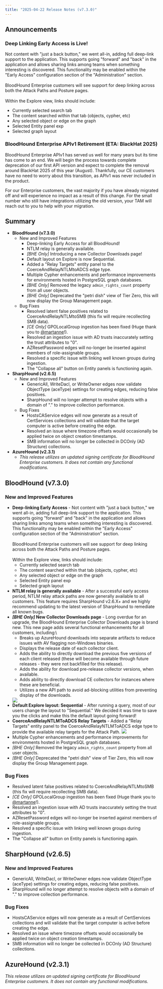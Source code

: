 ```yaml
---
title: "2025-04-22 Release Notes (v7.3.0)"
---
```


## Announcements

### Deep Linking Early Access is Live\!
Not content with "just a back button," we went all-in, adding full deep-link support to the application. This supports going "forward" and "back" in the application and allows sharing links among teams when something interesting is discovered. This functionality may be enabled within the "Early Access" configuration section of the "Administration" section.\
  \
  BloodHound Enterprise customers will see support for deep linking across both the Attack Paths and Posture pages.\
  \
  Within the Explore view, links should include:
  - Currently selected search tab
  - The content searched within that tab (objects, cypher, etc)
  - Any selected object or edge on the graph
  - Selected Entity panel exp
  - Selected graph layout

### BloodHound Enterprise APIv1 Retirement (ETA: BlackHat 2025)

BloodHound Enterprise APIv1 has served us well for many years but its time has come to an end. We will begin the process towards complete deprecation of our first API version and expect to complete the removal around BlackHat 2025 of this year (August). Thankfully, our CE customers have no need to worry about this transition, as APIv1 was never included in the product.

For our Enterprise customers, the vast majority if you have already migrated off and will experience no impact as a result of this change. For the small number who still have integrations utilizing the old version, your TAM will reach out to you to help with your migration.

## Summary

- **BloodHound (v7.3.0)**
  - New and Improved Features
    - Deep-linking Early Access for all BloodHound\!
    - NTLM relay is generally available.
    - _[BHE Only]_ Introducing a new Collector Downloads page!
    - Default layout on Explore is now Sequential.
    - Added a "Relay Targets" entity panel to the CoerceAndRelayNTLMtoADCS edge type.
    - Multiple Cypher enhancements and performance improvements for environments hosted in PostgreSQL graph databases.
    - _[BHE Only]_ Removed the legacy `admin_rights_count` property from all user objects.
    - _[BHE Only]_ Deprecated the "petri dish" view of Tier Zero, this will now display the Group Management page.
  - Bug Fixes
    - Resolved latent false positives related to CoerceAndRelayNTLMtoSMB (this fix will require recollecting SMB data).
    - _[CE Only]_ GPOLocalGroup ingestion has been fixed (Huge thank you to [@martanne](https://github.com/martanne)!).
    - Resolved an ingestion issue with AD trusts inaccurately setting the trust attributes to "0".
    - AZResetPassword edges will no-longer be inserted against members of role-assignable groups.
    - Resolved a specific issue with linking well known groups during ingestion.
    - The "Collapse all" button on Entity panels is functioning again.
- **SharpHound (v2.6.5)**
  - New and Improved Features
    - GenericAll, WriteDacl, or WriteOwner edges now validate ObjectType (aceType) settings for creating edges, reducing false positives.
    - SharpHound will no longer attempt to resolve objects with a domain of "." to improve collection performance.
  - Bug Fixes
    - HostsCAService edges will now generate as a result of CertServices collections and will validate that the target computer is active before creating the edge.
    - Resolved an issue where timezone offsets would occasionally be applied twice on object creation timestamps.
    - SMB information will no longer be collected in DCOnly (AD Structure) collections.
- **AzureHound (v2.3.1)**
  - _This release utilizes an updated signing certificate for BloodHound Enterprise customers. It does not contain any functional modifications._

## BloodHound (v7.3.0)

### New and Improved Features

- **Deep-linking Early Access** - Not content with "just a back button," we went all-in, adding full deep-link support to the application. This supports going "forward" and "back" in the application and allows sharing links among teams when something interesting is discovered. This functionality may be enabled within the "Early Access" configuration section of the "Administration" section.\
  \
  BloodHound Enterprise customers will see support for deep linking across both the Attack Paths and Posture pages.\
  \
  Within the Explore view, links should include:
  - Currently selected search tab
  - The content searched within that tab (objects, cypher, etc)
  - Any selected object or edge on the graph
  - Selected Entity panel exp
  - Selected graph layout
- **NTLM relay is generally available** - After a successful early access period, NTLM relay attack paths are now generally available to all customers. This feature requires SharpHound v2.6.X+ and we highly recommend updating to the latest version of SharpHound to remediate all known bugs.
- **_[BHE Only]_ New Collector Downloads page** - Long overdue for an upgrade, the BloodHound Enterprise Collector Downloads page is brand new. This new page adds several functional enhancements for all customers, including:\
  - Breaks up AzureHound downloads into separate artifacts to reduce issues with AV flagging non-Windows binaries.
  - Displays the release date of each collector client.
  - Adds the ability to directly download the previous five versions of each client released (these will become available through future releases - they were not backfilled for this release).
  - Adds the ability for download pre-release collector versions, when available.
  - Adds ability to directly download CE collectors for instances where these are beneficial.
  - Utilizes a new API path to avoid ad-blocking utilities from preventing display of the downloads.
  <img src="/assets/new_collector_downloads.png"/>
- **Default Explore layout: Sequential** - After running a query, most of our users change the layout to "Sequential." We decided it was time to save you the clicks and make this the default layout going forward!
- **CoerceAndRelayNTLMToADCS Relay Targets** - Added a "Relay Targets" entity panel to the CoerceAndRelayNTLMToADCS edge type to provide the available relay targets for the Attack Path.
  <img src="/assets/CoerceNTLMADCS_RelayTargets.png"/>
- Multiple Cypher enhancements and performance improvements for environments hosted in PostgreSQL graph databases.
- _[BHE Only]_ Removed the legacy `admin_rights_count` property from all user objects.
- _[BHE Only]_ Deprecated the "petri dish" view of Tier Zero, this will now display the Group Management page.

### Bug Fixes

- Resolved latent false positives related to CoerceAndRelayNTLMtoSMB (this fix will require recollecting SMB data).
- _[CE Only]_ GPOLocalGroup ingestion has been fixed (Huge thank you to [@martanne](https://github.com/martanne)!).
- Resolved an ingestion issue with AD trusts inaccurately setting the trust attributes to "0".
- AZResetPassword edges will no-longer be inserted against members of role-assignable groups.
- Resolved a specific issue with linking well known groups during ingestion.
- The "Collapse all" button on Entity panels is functioning again.

## SharpHound (v2.6.5)

### New and Improved Features

- GenericAll, WriteDacl, or WriteOwner edges now validate ObjectType (aceType) settings for creating edges, reducing false positives.
- SharpHound will no longer attempt to resolve objects with a domain of "." to improve collection performance.

### Bug Fixes

- HostsCAService edges will now generate as a result of CertServices collections and will validate that the target computer is active before creating the edge.
- Resolved an issue where timezone offsets would occasionally be applied twice on object creation timestamps.
- SMB information will no longer be collected in DCOnly (AD Structure) collections.

## AzureHound (v2.3.1)

_This release utilizes an updated signing certificate for BloodHound Enterprise customers. It does not contain any functional modifications._
